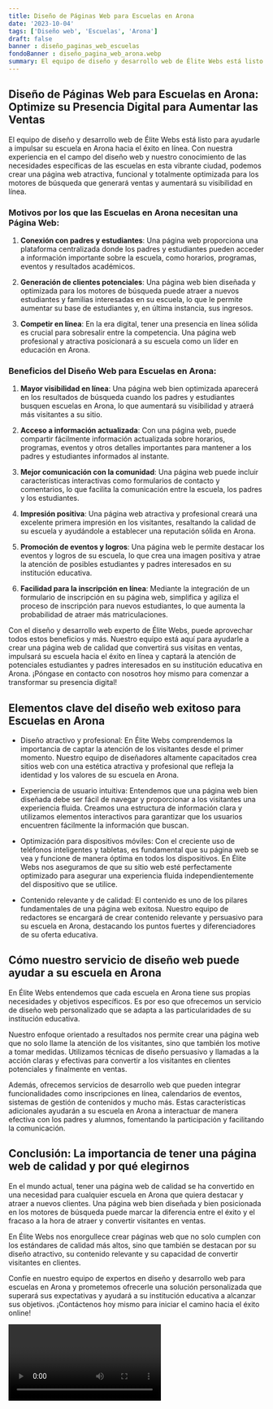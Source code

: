 ```yaml
---
title: Diseño de Páginas Web para Escuelas en Arona
date: '2023-10-04'
tags: ['Diseño web', 'Escuelas', 'Arona']
draft: false
banner : diseño_paginas_web_escuelas
fondoBanner : diseño_pagina_web_arona.webp
summary: El equipo de diseño y desarrollo web de Élite Webs está listo para ayudarle a impulsar su escuela en Arona hacia el éxito en línea. Con nuestra experiencia en el campo del diseño web y nuestro conocimiento de las necesidades específicas de las escuelas en esta vibrante ciudad, podemos crear una página web atractiva, funcional y totalmente optimizada para los motores de búsqueda que generará ventas y aumentará su visibilidad en línea.
---
```


## Diseño de Páginas Web para Escuelas en Arona: Optimize su Presencia Digital para Aumentar las Ventas

El equipo de diseño y desarrollo web de Élite Webs está listo para ayudarle a impulsar su escuela en Arona hacia el éxito en línea. Con nuestra experiencia en el campo del diseño web y nuestro conocimiento de las necesidades específicas de las escuelas en esta vibrante ciudad, podemos crear una página web atractiva, funcional y totalmente optimizada para los motores de búsqueda que generará ventas y aumentará su visibilidad en línea.

### Motivos por los que las Escuelas en Arona necesitan una Página Web:

1. **Conexión con padres y estudiantes**: Una página web proporciona una plataforma centralizada donde los padres y estudiantes pueden acceder a información importante sobre la escuela, como horarios, programas, eventos y resultados académicos.

2. **Generación de clientes potenciales**: Una página web bien diseñada y optimizada para los motores de búsqueda puede atraer a nuevos estudiantes y familias interesadas en su escuela, lo que le permite aumentar su base de estudiantes y, en última instancia, sus ingresos.

3. **Competir en línea**: En la era digital, tener una presencia en línea sólida es crucial para sobresalir entre la competencia. Una página web profesional y atractiva posicionará a su escuela como un líder en educación en Arona.

### Beneficios del Diseño Web para Escuelas en Arona:

1. **Mayor visibilidad en línea**: Una página web bien optimizada aparecerá en los resultados de búsqueda cuando los padres y estudiantes busquen escuelas en Arona, lo que aumentará su visibilidad y atraerá más visitantes a su sitio.

2. **Acceso a información actualizada**: Con una página web, puede compartir fácilmente información actualizada sobre horarios, programas, eventos y otros detalles importantes para mantener a los padres y estudiantes informados al instante.

3. **Mejor comunicación con la comunidad**: Una página web puede incluir características interactivas como formularios de contacto y comentarios, lo que facilita la comunicación entre la escuela, los padres y los estudiantes.

4. **Impresión positiva**: Una página web atractiva y profesional creará una excelente primera impresión en los visitantes, resaltando la calidad de su escuela y ayudándole a establecer una reputación sólida en Arona.

5. **Promoción de eventos y logros**: Una página web le permite destacar los eventos y logros de su escuela, lo que crea una imagen positiva y atrae la atención de posibles estudiantes y padres interesados en su institución educativa.

6. **Facilidad para la inscripción en línea**: Mediante la integración de un formulario de inscripción en su página web, simplifica y agiliza el proceso de inscripción para nuevos estudiantes, lo que aumenta la probabilidad de atraer más matriculaciones.

Con el diseño y desarrollo web experto de Élite Webs, puede aprovechar todos estos beneficios y más. Nuestro equipo está aquí para ayudarle a crear una página web de calidad que convertirá sus visitas en ventas, impulsará su escuela hacia el éxito en línea y captará la atención de potenciales estudiantes y padres interesados en su institución educativa en Arona. ¡Póngase en contacto con nosotros hoy mismo para comenzar a transformar su presencia digital!

<GifSeo />

<Cta />

## Elementos clave del diseño web exitoso para Escuelas en Arona

- Diseño atractivo y profesional: En Élite Webs comprendemos la importancia de captar la atención de los visitantes desde el primer momento. Nuestro equipo de diseñadores altamente capacitados crea sitios web con una estética atractiva y profesional que refleja la identidad y los valores de su escuela en Arona.

- Experiencia de usuario intuitiva: Entendemos que una página web bien diseñada debe ser fácil de navegar y proporcionar a los visitantes una experiencia fluida. Creamos una estructura de información clara y utilizamos elementos interactivos para garantizar que los usuarios encuentren fácilmente la información que buscan.

- Optimización para dispositivos móviles: Con el creciente uso de teléfonos inteligentes y tabletas, es fundamental que su página web se vea y funcione de manera óptima en todos los dispositivos. En Élite Webs nos aseguramos de que su sitio web esté perfectamente optimizado para asegurar una experiencia fluida independientemente del dispositivo que se utilice.

- Contenido relevante y de calidad: El contenido es uno de los pilares fundamentales de una página web exitosa. Nuestro equipo de redactores se encargará de crear contenido relevante y persuasivo para su escuela en Arona, destacando los puntos fuertes y diferenciadores de su oferta educativa.

## Cómo nuestro servicio de diseño web puede ayudar a su escuela en Arona

En Élite Webs entendemos que cada escuela en Arona tiene sus propias necesidades y objetivos específicos. Es por eso que ofrecemos un servicio de diseño web personalizado que se adapta a las particularidades de su institución educativa.

Nuestro enfoque orientado a resultados nos permite crear una página web que no solo llame la atención de los visitantes, sino que también los motive a tomar medidas. Utilizamos técnicas de diseño persuasivo y llamadas a la acción claras y efectivas para convertir a los visitantes en clientes potenciales y finalmente en ventas.

Además, ofrecemos servicios de desarrollo web que pueden integrar funcionalidades como inscripciones en línea, calendarios de eventos, sistemas de gestión de contenidos y mucho más. Estas características adicionales ayudarán a su escuela en Arona a interactuar de manera efectiva con los padres y alumnos, fomentando la participación y facilitando la comunicación.

## Conclusión: La importancia de tener una página web de calidad y por qué elegirnos

En el mundo actual, tener una página web de calidad se ha convertido en una necesidad para cualquier escuela en Arona que quiera destacar y atraer a nuevos clientes. Una página web bien diseñada y bien posicionada en los motores de búsqueda puede marcar la diferencia entre el éxito y el fracaso a la hora de atraer y convertir visitantes en ventas.

En Élite Webs nos enorgullece crear páginas web que no solo cumplen con los estándares de calidad más altos, sino que también se destacan por su diseño atractivo, su contenido relevante y su capacidad de convertir visitantes en clientes.

Confíe en nuestro equipo de expertos en diseño y desarrollo web para escuelas en Arona y prometemos ofrecerle una solución personalizada que superará sus expectativas y ayudará a su institución educativa a alcanzar sus objetivos. ¡Contáctenos hoy mismo para iniciar el camino hacia el éxito online!

<Video />

<CtaBot job='Escuelas' city='Arona'/>

<Gmaps query='Arona+españa+maps' />